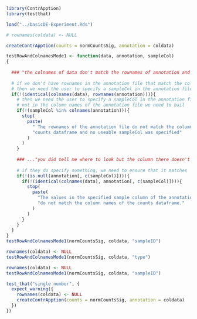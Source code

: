 
```R

library(ContrApption)
library(testthat)

load("../basicDE-Experiment.Rds")

# rownames(coldata) <- NULL

createContrApption(counts = normCountsSig, annotation = coldata)
```




```R

testRowAndColnamesMode1 <- function(data, annotation, sampleCol)
{
  
  ### "the colnames of data don't match the rownames of annotation and you didn't tell me where else to look"
  
  # if we don't have rownames in the annotation file that match the column names of the data
  # then we need the user to specify a sampleCol in the annotation file
  if(!(identical(colnames(data), rownames(annotation)))){
    # then we need the user to specify a sampleCol in the annotation file instead, but if it's
    # not in the column names of the annotation file we need to bail
    if(!(sampleCol %in% colnames(annotation))){
      stop(
        paste(
          " The rownames of the annotation file do not match the column names of the",
          "counts dataframe and no useable sampleCol was specified"
        )
      )
    }
    
    ### ..."you did tell me where to look but the column there doesn't match either"
    
    # if they do specify something, we need to ensure that it matches
    if(!(is.null(annotation[, c(sampleCol)]))){
      if(!(identical(colnames(data), annotation[, c(sampleCol)]))){
        stop(
          paste(
            "The values in the specified sample column of the annotation dataframe",
            "do not match the column names of the counts dataframe."
          )
        )
      }
    }
  }
}
testRowAndColnamesMode1(normCountsSig, coldata, "sampleID")
```

```R

rownames(coldata) <- NULL
testRowAndColnamesMode1(normCountsSig, coldata, "type")
```
```R

rownames(coldata) <- NULL
testRowAndColnamesMode1(normCountsSig, coldata, "sampleID")
```

```R

test_that("single number", {
  expect_warning({
    rownames(coldata) <- NULL
    createContrApption(counts = normCountsSig, annotation = coldata)
  })
})

```